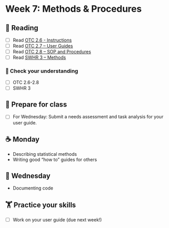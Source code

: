 # Week 7: Methods & Procedures
  
## 📖 Reading

  - [ ] Read [OTC 2.6 - Instructions](https://alg.manifoldapp.org/read/open-technical-communication/section/29783307-99ef-466b-af28-384980bfb23c)
- [ ] Read [OTC 2.7 – User  Guides](https://alg.manifoldapp.org/read/open-technical-communication/section/15d19d46-ad79-4cec-bb8d-be6166bb3d8e)
- [ ] Read [OTC 2.8 – SOP and Procedures](https://alg.manifoldapp.org/read/open-technical-communication/section/041bfbe4-dbc8-4eb8-ac86-13e1a33646cb)
- [ ] Read [SWHR 3 – Methods](https://ehsanx.github.io/Scientific-Writing-for-Health-Research/methods-section.html)

### 🎯 Check your understanding

- [ ] OTC 2.6-2.8
- [ ] SWHR 3

## 🥣 Prepare for class

- [ ] For Wednesday: Submit a needs assessment and task analysis for your user guide.

## ☕ Monday

- Describing statistical methods
- Writing good “how to” guides for others
  
## 🐪 Wednesday

- Documenting code

##  🏋️ Practice your skills

- [ ] Work on your user guide (due next week!)

